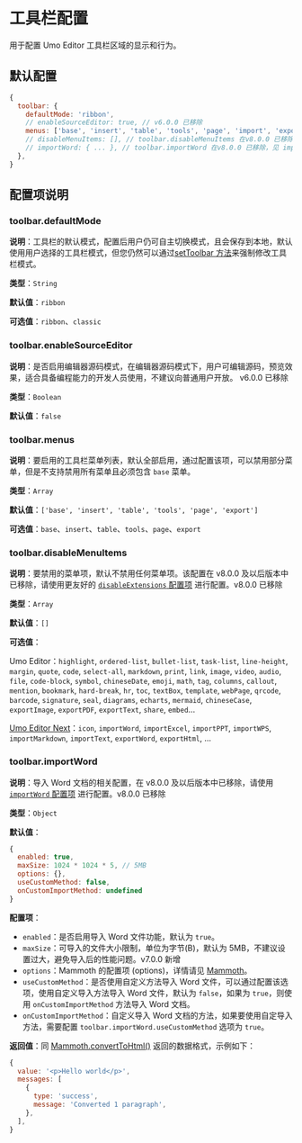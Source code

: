 
# 工具栏配置

用于配置 Umo Editor 工具栏区域的显示和行为。

## 默认配置

```js
{
  toolbar: {
    defaultMode: 'ribbon',
    // enableSourceEditor: true, // v6.0.0 已移除
    menus: ['base', 'insert', 'table', 'tools', 'page', 'import', 'export'],
    // disableMenuItems: [], // toolbar.disableMenuItems 在v8.0.0 已移除，见 disableExtensions 配置
    // importWord: { ... }, // toolbar.importWord 在v8.0.0 已移除，见 importWord 配置
  },
}
```

## 配置项说明

### toolbar.defaultMode

**说明**：工具栏的默认模式，配置后用户仍可自主切换模式，且会保存到本地，默认使用用户选择的工具栏模式，但您仍然可以通过[setToolbar 方法](../methods#settoolbar)来强制修改工具栏模式。

**类型**：`String`

**默认值**：`ribbon`

**可选值**：`ribbon`、`classic`

### toolbar.enableSourceEditor

**说明**：是否启用编辑器源码模式，在编辑器源码模式下，用户可编辑源码，预览效果，适合具备编程能力的开发人员使用，不建议向普通用户开放。 <Badge theme="danger">v6.0.0 已移除</Badge>

**类型**：`Boolean`

**默认值**：`false`

### toolbar.menus

**说明**：要启用的工具栏菜单列表，默认全部启用，通过配置该项，可以禁用部分菜单，但是不支持禁用所有菜单且必须包含 `base` 菜单。

**类型**：`Array`

**默认值**：`['base', 'insert', 'table', 'tools', 'page', 'export']`

**可选值**：`base`、`insert`、`table`、`tools`、`page`、`export`

### toolbar.disableMenuItems

**说明**：要禁用的菜单项，默认不禁用任何菜单项。该配置在 v8.0.0 及以后版本中已移除，请使用更友好的 [`disableExtensions` 配置项](./extensions#disableextensions) 进行配置。<Badge theme="danger">v8.0.0 已移除</Badge>

**类型**：`Array`

**默认值**：`[]`

**可选值**：

Umo Editor：`highlight`, `ordered-list`, `bullet-list`, `task-list`, `line-height`, `margin`, `quote`, `code`, `select-all`, `markdown`, `print`, `link`, `image`, `video`, `audio`, `file`, `code-block`, `symbol`, `chineseDate`, `emoji`, `math`, `tag`, `columns`, `callout`, `mention`, `bookmark`, `hard-break`, `hr`, `toc`, `textBox`, `template`, `webPage`, `qrcode`, `barcode`, `signature`, `seal`, `diagrams`, `echarts`, `mermaid`, `chineseCase`, `exportImage`, `exportPDF`, `exportText`, `share`, `embed`...

[Umo Editor Next](../../next)：`icon`, `importWord`, `importExcel`, `importPPT`, `importWPS`, `importMarkdown`, `importText`, `exportWord`, `exportHtml`, ...

### toolbar.importWord 

**说明**：导入 Word 文档的相关配置，在 v8.0.0 及以后版本中已移除，请使用 [`importWord` 配置项](./import-word) 进行配置。<Badge theme="danger">v8.0.0 已移除</Badge>

**类型**：`Object`

**默认值**：

```js
{
  enabled: true, 
  maxSize: 1024 * 1024 * 5, // 5MB
  options: {},
  useCustomMethod: false,
  onCustomImportMethod: undefined
}
```
**配置项**：

- `enabled`：是否启用导入 Word 文件功能，默认为 `true`。
- `maxSize`：可导入的文件大小限制，单位为字节(B)，默认为 5MB，不建议设置过大，避免导入后的性能问题。<Badge theme="success">v7.0.0 新增</Badge>
- `options`：Mammoth 的配置项 (options)，详情请见 [Mammoth](https://www.npmjs.com/package/mammoth#api)。
- `useCustomMethod`：是否使用自定义方法导入 Word 文件，可以通过配置该选项，使用自定义导入方法导入 Word 文件，默认为 `false`，如果为 `true`，则使用 `onCustomImportMethod` 方法导入 Word 文档。
- `onCustomImportMethod`：自定义导入 Word 文档的方法，如果要使用自定导入方法，需要配置 `toolbar.importWord.useCustomMethod` 选项为 `true`。

**返回值**：同 [Mammoth.convertToHtml()](https://www.npmjs.com/package/mammoth#api) 返回的数据格式，示例如下：

```js
{
  value: '<p>Hello world</p>',
  messages: [
    {
      type: 'success', 
      message: 'Converted 1 paragraph',
    },
  ],
}
```
